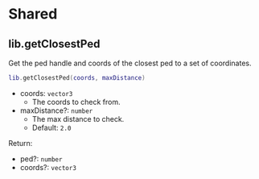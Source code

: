 # Shared

## lib.getClosestPed

Get the ped handle and coords of the closest ped to a set of coordinates.

```lua
lib.getClosestPed(coords, maxDistance)
```

- coords: `vector3`
  - The coords to check from.
- maxDistance?: `number`
  - The max distance to check.
  - Default: `2.0`

Return:

- ped?: `number`
- coords?: `vector3`
